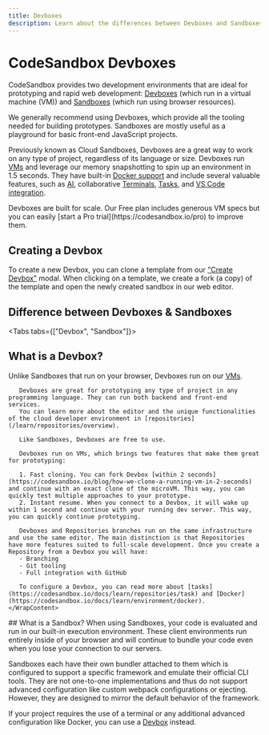 ```yaml
---
title: Devboxes
description: Learn about the differences between Devboxes and Sandboxes.
---
```



# CodeSandbox Devboxes

CodeSandbox provides two development environments that are ideal for prototyping and rapid web development: [Devboxes](/learn/devboxes/overview) (which run in a virtual machine (VM)) and [Sandboxes](/learn/sandboxes/templates) (which run using browser resources).

We generally recommend using Devboxes, which provide all the tooling needed for building prototypes. Sandboxes are mostly useful as a playground for basic front-end JavaScript projects.

Previously known as Cloud Sandboxes, Devboxes are a great way to work on any type of project, regardless of its language or size. Devboxes run [VMs](/learn/environment/vm) and leverage our memory snapshotting to spin up an environment in 1.5 seconds. They have built-in [Docker support](/learn/environment/docker) and include several valuable features, such as [AI](/learn/ai/overview), collaborative [Terminals](/learn/repositories/terminal), [Tasks](/learn/repositories/task), and [VS Code integration](/learn/getting-started/setting-up-vscode).

<Callout>
Devboxes are built for scale. Our Free plan includes generous VM specs but you can easily [start a Pro trial](https://codesandbox.io/pro) to improve them.
</Callout>

## Creating a Devbox
To create a new Devbox, you can clone a template from our ["Create Devbox"](https://codesandbox.io/s) modal. When clicking on a template, we create a fork (a copy) of the template and open the newly created sandbox in our web editor.

## Difference between Devboxes & Sandboxes

<Tabs tabs={["Devbox", "Sandbox"]}>
<WrapContent> 
## What is a Devbox?
Unlike Sandboxes that run on your browser, Devboxes run on our [VMs](/learn/environment/vm).

       Devboxes are great for prototyping any type of project in any programming language. They can run both backend and front-end services.
       You can learn more about the editor and the unique functionalities of the cloud developer environment in [repositories](/learn/repositories/overview).

       Like Sandboxes, Devboxes are free to use.

       Devboxes run on VMs, which brings two features that make them great for prototyping:

       1. Fast cloning. You can fork Devbox [within 2 seconds](https://codesandbox.io/blog/how-we-clone-a-running-vm-in-2-seconds) and continue with an exact clone of the microVM. This way, you can quickly test multiple approaches to your prototype.
       2. Instant resume. When you connect to a Devbox, it will wake up within 1 second and continue with your running dev server. This way, you can quickly continue prototyping.

       Devboxes and Repositories branches run on the same infrastructure and use the same editor. The main distinction is that Repositories have more features suited to full-scale development. Once you create a Repository from a Devbox you will have:
       - Branching
       - Git tooling
       - Full integration with GitHub

       To configure a Devbox, you can read more about [tasks](https://codesandbox.io/docs/learn/repositories/task) and [Docker](https://codesandbox.io/docs/learn/environment/docker).
    </WrapContent>
<WrapContent>
    ## What is a Sandbox?
      When using Sandboxes, your code is evaluated and run in our built-in
execution environment. These client environments run entirely inside of your browser and will continue to
bundle your code even when you lose your connection to our servers.

Sandboxes each have their own bundler attached to them which is
configured to support a specific framework and emulate their official CLI tools.
They are not one-to-one implementations and thus do not support advanced
configuration like custom webpack configurations or ejecting. However, they are
designed to mirror the default behavior of the framework.

If your project requires the use of a terminal or any additional advanced configuration like Docker, you can use a [Devbox](/learn/sandboxes/overview?tab=cloud) instead.

</WrapContent>

</Tabs>